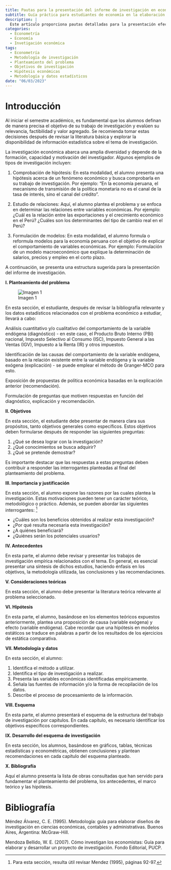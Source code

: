 ```yaml
---
title: Pautas para la presentación del informe de investigación en economía enfoque, estructura y elementos clave
subtitle: Guía práctica para estudiantes de economía en la elaboración de informes de investigación
description: |
  Este artículo proporciona pautas detalladas para la presentación efectiva de informes de investigación en el campo de la economía. Se abordan aspectos fundamentales, como el planteamiento del problema, los objetivos, la importancia y justificación, los antecedentes, las consideraciones teóricas, la formulación de hipótesis, la metodología y los datos, el esquema de investigación, el desarrollo del esquema y la bibliografía. Se ofrecen consejos prácticos y se citan referencias bibliográficas relevantes para guiar a los estudiantes en cada etapa del proceso.
categories:
  - Econometría
  - Economía
  - Invetigación económica
tags:
  - Econometría
  - Metodología de investigación
  - Planteamiento del problema
  - Objetivos de investigación
  - Hipótesis económicas
  - Metodología y datos estadísticos
date: "06/03/2023"
---
```


# Introducción

Al iniciar el semestre académico, es fundamental que los alumnos definan de manera precisa el objetivo de su trabajo de investigación y evalúen su relevancia, factibilidad y valor agregado. Se recomienda tomar estas decisiones después de revisar la literatura básica y explorar la disponibilidad de información estadística sobre el tema de investigación.

La investigación económica abarca una amplia diversidad y depende de la formación, capacidad y motivación del investigador. Algunos ejemplos de tipos de investigación incluyen:

1. Comprobación de hipótesis: En esta modalidad, el alumno presenta una hipótesis acerca de un fenómeno económico y busca comprobarla en su trabajo de investigación. Por ejemplo: "En la economía peruana, el mecanismo de transmisión de la política monetaria no es el canal de la tasa de interés, sino el canal del crédito".

2. Estudio de relaciones: Aquí, el alumno plantea el problema y se enfoca en determinar las relaciones entre variables económicas. Por ejemplo: ¿Cuál es la relación entre las exportaciones y el crecimiento económico en el Perú? ¿Cuáles son los determinantes del tipo de cambio real en el Perú?

3. Formulación de modelos: En esta modalidad, el alumno formula o reformula modelos para la economía peruana con el objetivo de explicar el comportamiento de variables económicas. Por ejemplo: Formulación de un modelo macroeconómico que explique la determinación de salarios, precios y empleo en el corto plazo.

A continuación, se presenta una estructura sugerida para la presentación del informe de investigación.

**I. Planteamiento del problema**

![Imagen 1](20230603152205.png){#fig-1}

En esta sección, el estudiante, después de revisar la bibliografía relevante y los datos estadísticos relacionados con el problema económico a estudiar, llevará a cabo:

Análisis cuantitativo y/o cualitativo del comportamiento de la variable endógena (diagnóstico) - en este caso, el Producto Bruto Interno (PBI) nacional, Impuesto Selectivo al Consumo (ISC), Impuesto General a las Ventas (IGV), Impuesto a la Renta (IR) y otros impuestos.

Identificación de las causas del comportamiento de la variable endógena, basado en la relación existente entre la variable endógena y la variable exógena (explicación) - se puede emplear el método de Granger-MCO para esto.

Exposición de propuestas de política económica basadas en la explicación anterior (recomendación).

Formulación de preguntas que motiven respuestas en función del diagnóstico, explicación y recomendación.

**II. Objetivos**

En esta sección, el estudiante debe presentar de manera clara sus propósitos, tanto objetivos generales como específicos. Estos objetivos deben formularse después de responder las siguientes preguntas:

1. ¿Qué se desea lograr con la investigación?
2. ¿Qué conocimientos se busca adquirir?
3. ¿Qué se pretende demostrar?

Es importante destacar que las respuestas a estas preguntas deben contribuir a responder las interrogantes planteadas al final del planteamiento del problema.

**III. Importancia y justificación**

En esta sección, el alumno expone las razones por las cuales plantea la investigación. Estas motivaciones pueden tener un carácter teórico, metodológico o práctico. Además, se pueden abordar las siguientes interrogantes: [^1]

[^1]: Para esta sección, resulta útil revisar Mendez (1995), páginas 92-97.

- ¿Cuáles son los beneficios obtenidos al realizar esta investigación?
- ¿Por qué resulta necesaria esta investigación?
- ¿A quiénes beneficiará?
- ¿Quiénes serán los potenciales usuarios?

**IV. Antecedentes**

En esta parte, el alumno debe revisar y presentar los trabajos de investigación empírica relacionados con el tema. En general, es esencial presentar una síntesis de dichos estudios, haciendo énfasis en los objetivos, la metodología utilizada, las conclusiones y las recomendaciones.

**V. Consideraciones teóricas**

En esta sección, el alumno debe presentar la literatura teórica relevante al problema seleccionado.

**VI. Hipótesis**

En esta parte, el alumno, basándose en los elementos teóricos expuestos anteriormente, plantea una proposición de causa (variable exógena) y efecto (variable endógena). Cabe recordar que una hipótesis en modelos estáticos se traduce en palabras a partir de los resultados de los ejercicios de estática comparativa.

**VII. Metodología y datos**

En esta sección, el alumno:

1. Identifica el método a utilizar.
2. Identifica el tipo de investigación a realizar.
3. Presenta las variables económicas identificadas empíricamente.
4. Señala las fuentes de información y/o la forma de recopilación de los datos.
5. Describe el proceso de procesamiento de la información.

**VIII. Esquema**

En esta parte, el alumno presentará el esquema de la estructura del trabajo de investigación por capítulos. En cada capítulo, es necesario identificar los objetivos específicos correspondientes.

**IX. Desarrollo del esquema de investigación**

En esta sección, los alumnos, basándose en gráficos, tablas, técnicas estadísticas y econométricas, obtienen conclusiones y plantean recomendaciones en cada capítulo del esquema planteado.

**X. Bibliografía**

Aquí el alumno presenta la lista de obras consultadas que han servido para fundamentar el planteamiento del problema, los antecedentes, el marco teórico y las hipótesis.

# Bibliografía

Méndez Álvarez, C. E. (1995). Metodología: guía para elaborar diseños de investigación en ciencias económicas, contables y administrativas. Buenos Aires, Argentina: McGraw-Hill.

Mendoza Bellido, W. E. (2007). Cómo investigan los economistas: Guía para elaborar y desarrollar un proyecto de investigación. Fondo Editorial, PUCP.
